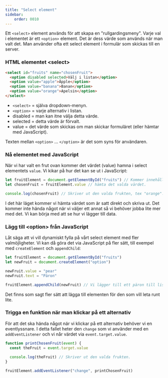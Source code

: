 ```yaml
---
title: "Select element"
sidebar:
    order: 0010
---
```



Ett `<select>` element används för att skapa en "rullgardingsmeny". Varje val i elementet är ett `<option>` element. Det är dess värde som används när man valt det. Man använder ofta ett select element i formulär som skickas till en server.

### HTML elementet &lt;select&gt;

```html title="select element"
<select id="fruits" name="chosenFruit">
  <option disabled selected>Välj i listan</option>
  <option value="apple">Äpple</option>
  <option value="banana">Banan</option>
  <option value="orange">Apelsin</option>
</select>
```

* `<select>` = själva dropdown-menyn.
* `<option>` = varje alternativ i listan.
* disabled = man kan itne välja detta värde.
* selected = detta värde är förvalt. 
* value = det värde som skickas om man skickar formuläret (eller hämtar med JavaScript).

Texten mellan `<option>` ... `</option>` är det som syns för användaren.



### Nå elementet med JavaScript

När vi har valt en frut ovan kommer det värdet (value) hamna i select elementets `value`. Vi kikar på hur det kan se ut i JavaScript:

```js title="Get chosen value"
let fruitElement = document.getElementById("fruits") // Kommer innehålla select elementet.
let chosenFruit = fruitElement.value // hämta det valda värdet.

console.log(chosenFruit) // Skriver ut den valda frukten, tex "orange".
```

I det här läget kommer vi hämta värdet som är satt direkt och skriva ut. Det kommer inte hända något när vi väljer ett annat så vi behöver jobba lite mer med det. Vi kan börja med att se hur vi lägger till data.

### Lägg till &lt;option&gt; från JavaScript

Låt säga att vi vill dynamiskt fylla på vårt select element med fler valmöjligheter. Vi kan då göra det via JavaScript på fler sätt, till exempel med `createElement` och `appendChild`:

```js title="add options"
let fruitElement = document.getElementById("fruits")
let newFruit = document.createElement("option")

newFruit.value = "pear"
newFruit.text = "Päron"

fruitElement.appendChild(newFruit) // Vi lägger till ett päron till listan.
```

Det finns som sagt fler sätt att lägga till elementen för den som vill leta runt lite.



### Trigga en funktion när man klickar på ett alternativ

För att det ska hända något när vi klickar på ett alternativ behöver vi en eventlyssnare. I detta fallet heter den `change` som vi använder med en `addEventListener` och vi når värdet via `event.target.value`.

```js title="printChosenFruit"
function printChosenFruit(event) {
  const theFruit = event.target.value
  
  console.log(theFruit) // Skriver ut den valda frukten.
}

fruitElement.addEventListener("change", printChosenFruit)
```